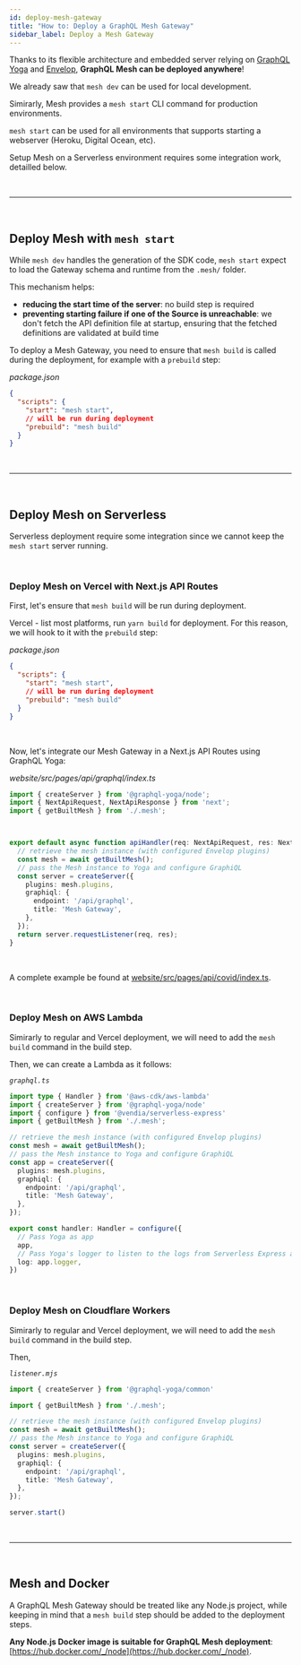 ```yaml
---
id: deploy-mesh-gateway
title: "How to: Deploy a GraphQL Mesh Gateway"
sidebar_label: Deploy a Mesh Gateway
---
```


Thanks to its flexible architecture and embedded server relying on [GraphQL Yoga](https://www.graphql-yoga.com/) and [Envelop](https://www.envelop.dev/), **GraphQL Mesh can be deployed anywhere**!

We already saw that `mesh dev` can be used for local development.

Simirarly, Mesh provides a `mesh start` CLI command for production environments.

`mesh start` can be used for all environments that supports starting a webserver (Heroku, Digital Ocean, etc).

Setup Mesh on a Serverless environment requires some integration work, detailled below.


<p>&nbsp;</p>

------

<p>&nbsp;</p>


## Deploy Mesh with `mesh start`

While `mesh dev` handles the generation of the SDK code, `mesh start` expect to load the Gateway schema and runtime from the `.mesh/` folder.

This mechanism helps:
- __reducing the start time of the server__: no build step is required
- __preventing starting failure if one of the Source is unreachable__: we don't fetch the API definition file at startup, ensuring that the fetched definitions are validated at build time


To deploy a Mesh Gateway, you need to ensure that `mesh build` is called during the deployment, for example with a `prebuild` step:

_package.json_
```json
{
  "scripts": {
    "start": "mesh start",
    // will be run during deployment
    "prebuild": "mesh build"
  }
}
```

<p>&nbsp;</p>

------

<p>&nbsp;</p>


## Deploy Mesh on Serverless

Serverless deployment require some integration since we cannot keep the `mesh start` server running.


<p>&nbsp;</p>

### Deploy Mesh on Vercel with Next.js API Routes

First, let's ensure that `mesh build` will be run during deployment.

Vercel - list most platforms, run `yarn build` for deployment.
For this reason, we will hook to it with the `prebuild` step:

_package.json_
```json
{
  "scripts": {
    "start": "mesh start",
    // will be run during deployment
    "prebuild": "mesh build"
  }
}
```

<br />

Now, let's integrate our Mesh Gateway in a Next.js API Routes using GraphQL Yoga:

_website/src/pages/api/graphql/index.ts_
```ts
import { createServer } from '@graphql-yoga/node';
import { NextApiRequest, NextApiResponse } from 'next';
import { getBuiltMesh } from './.mesh';



export default async function apiHandler(req: NextApiRequest, res: NextApiResponse) {
  // retrieve the mesh instance (with configured Envelop plugins)
  const mesh = await getBuiltMesh();
  // pass the Mesh instance to Yoga and configure GraphiQL
  const server = createServer({
    plugins: mesh.plugins,
    graphiql: {
      endpoint: '/api/graphql',
      title: 'Mesh Gateway',
    },
  });
  return server.requestListener(req, res);
}
```


<br />

A complete example be found at [website/src/pages/api/covid/index.ts](https://github.com/Urigo/graphql-mesh/blob/master/website/src/pages/api/covid/index.ts).

<p>&nbsp;</p>

### Deploy Mesh on AWS Lambda

Simirarly to regular and Vercel deployment, we will need to add the `mesh build` command in the build step.

Then, we can create a Lambda as it follows:

_`graphql.ts`_
```ts
import type { Handler } from '@aws-cdk/aws-lambda'
import { createServer } from '@graphql-yoga/node'
import { configure } from '@vendia/serverless-express'
import { getBuiltMesh } from './.mesh';

// retrieve the mesh instance (with configured Envelop plugins)
const mesh = await getBuiltMesh();
// pass the Mesh instance to Yoga and configure GraphiQL
const app = createServer({
  plugins: mesh.plugins,
  graphiql: {
    endpoint: '/api/graphql',
    title: 'Mesh Gateway',
  },
});

export const handler: Handler = configure({
  // Pass Yoga as app
  app,
  // Pass Yoga's logger to listen to the logs from Serverless Express as well
  log: app.logger,
})
```

<p>&nbsp;</p>

### Deploy Mesh on Cloudflare Workers

Simirarly to regular and Vercel deployment, we will need to add the `mesh build` command in the build step.

Then,

_`listener.mjs`_
```ts
import { createServer } from '@graphql-yoga/common'

import { getBuiltMesh } from './.mesh';

// retrieve the mesh instance (with configured Envelop plugins)
const mesh = await getBuiltMesh();
// pass the Mesh instance to Yoga and configure GraphiQL
const server = createServer({
  plugins: mesh.plugins,
  graphiql: {
    endpoint: '/api/graphql',
    title: 'Mesh Gateway',
  },
});

server.start()
```

<p>&nbsp;</p>

------

<p>&nbsp;</p>


## Mesh and Docker

A GraphQL Mesh Gateway should be treated like any Node.js project, while keeping in mind that a `mesh build` step should be added to the deployment steps.

**Any Node.js Docker image is suitable for GraphQL Mesh deployment**: [https://hub.docker.com/_/node](https://hub.docker.com/_/node).
